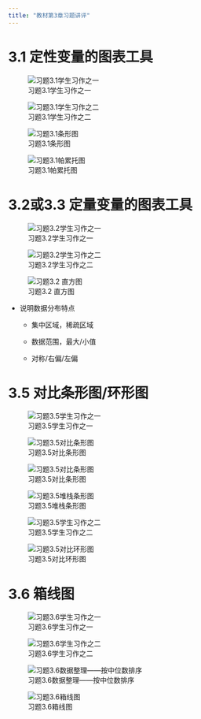```yaml
---
title: "教材第3章习题讲评"
---
```


# 3.1 定性变量的图表工具

![习题3.1学生习作之一](img/stu3.1a.png){.lightbox}

![习题3.1学生习作之二](img/stu3.1b.png){.lightbox}

![习题3.1条形图](img/key3.1a.png){.lightbox}

![习题3.1帕累托图](img/key3.1b.png){.lightbox}


# 3.2或3.3 定量变量的图表工具


![习题3.2学生习作之一](img/stu3.2.png){.lightbox}


![习题3.2学生习作之二](img/stu3.2b.png){.lightbox}



![习题3.2 直方图](img/key3.2.png){.lightbox}

- 说明数据分布特点

  - 集中区域，稀疏区域
  
  - 数据范围，最大/小值
  
  - 对称/右偏/左偏


# 3.5 对比条形图/环形图


![习题3.5学生习作之一](img/stu3.5a.png){.lightbox}


![习题3.5对比条形图](img/key3.5a.png){.lightbox}

![习题3.5对比条形图](img/key3.5b.png){.lightbox}

![习题3.5堆栈条形图](img/key3.5c.png){.lightbox}




![习题3.5学生习作之二](img/stu3.5b.png){.lightbox}

![习题3.5对比环形图](img/key3.5d.png){.lightbox}

# 3.6 箱线图


![习题3.6学生习作之一](img/stu3.6a.png){.lightbox}




![习题3.6学生习作之二](img/stu3.6b.png){.lightbox}

![习题3.6数据整理——按中位数排序](img/key3.6a.png){.lightbox}



![习题3.6箱线图](img/key3.6b.png){.lightbox}



